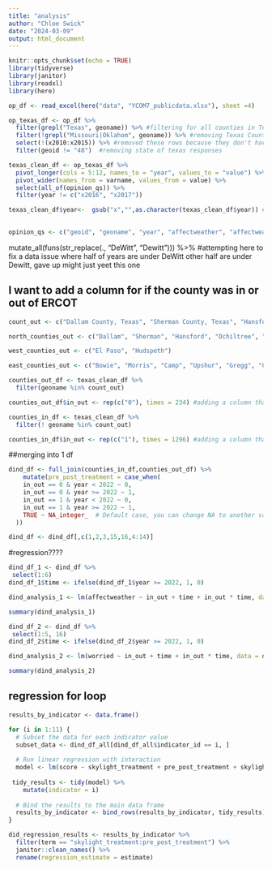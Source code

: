 ```yaml
---
title: "analysis"
author: "Chloe Swick"
date: "2024-03-09"
output: html_document
---
```


```r
knitr::opts_chunk$set(echo = TRUE)
library(tidyverse)
library(janitor)
library(readxl)
library(here)
```


```r
op_df <- read_excel(here("data", "YCOM7_publicdata.xlsx"), sheet =4)

```


```r
op_texas_df <- op_df %>% 
  filter(grepl("Texas", geoname)) %>% #filtering for all counties in Texas 
  filter(!grepl("Missouri|Oklahom", geoname)) %>% #removing Texas County in Missouri and Oklahoma
  select(!(x2010:x2015)) %>% #removed these rows because they don't have a ton of data 
  filter(geoid != "48")  #removing state of texas responses 

```

```r
texas_clean_df <- op_texas_df %>% 
  pivot_longer(cols = 5:12, names_to = "year", values_to = "value") %>% 
  pivot_wider(names_from = varname, values_from = value) %>% 
  select(all_of(opinion_qs)) %>% 
  filter(year != c("x2016", "x2017"))

texas_clean_df$year<-  gsub("x","",as.character(texas_clean_df$year)) #removed weird x before year 
  
```


```r
opinion_qs <- c("geoid", "geoname", "year", "affectweather", "affectweather", "discuss",  "fundrenewables", "futuregen",  "governor", "happening", "harmus", "personal", "rebates", "regulate", "worried") # all of the opinion questions that are relevant imo, removed a couple that didn't have any data from before 2021
```


mutate_all(funs(str_replace(., "DeWitt", "Dewitt"))) %>% #attempting here to fix a data issue where half of years are under DeWitt other half are under Dewitt, gave up might just yeet this one  

## I want to add a column for if the county was in or out of ERCOT 
```r
count_out <- c("Dallam County, Texas", "Sherman County, Texas", "Hansford County, Texas", "Ochiltree County, Texas", "Lipscomb County, Texas", "Hartley County, Texas", "Moore County, Texas", "Hutchinson County, Texas", "Hemphil County, Texas", "Bailey County, Texas", "Lamb County, Texas", "Cochran County, Texas", "Hockley County, Texas", "Yoakum County, Texas", "Terry County, Texas", "Gaines County, Texas", "El Paso County, Texas", "Hudspeth County, Texas", "Bowie County, Texas", "Morris County, Texas", "Camp County, Texas", "Upshur County, Texas", "Gregg County, Texas", "Cass County, Texas", "Marion County, Texas", "Harrison County, Texas", "Panola County, Texas", "Shelby County, Texas", "San Augustine County, Texas", "Sabine County, Texas", "Jasper County, Texas", "Newton County, Texas", "Tyler County, Texas", "Polk County, Texas", "Trinity County, Texas", "San Jacinto County, Texas", "Liberty County, Texas", "Hardin County, Texas", "Jefferson County, Texas", "Orange County, Texas", "Jasper County, Texas", "Newton County, Texas")

north_counties_out <- c("Dallam", "Sherman", "Hansford", "Ochiltree", "Lipscomb", "Hartley", "Moore", "Hutchinson", "Hemphil", "Bailey", "Lamb", "Cochran", "Hockley", "Yoakum", "Terry", "Gaines")

west_counties_out <- c("El Paso", "Hudspeth")

east_counties_out <- c("Bowie", "Morris", "Camp", "Upshur", "Gregg", "Cass", "Marion", "Harrison", "Panola", "Shelby", "San Augustine", "Sabine", "Jasper", "Newton", "Tyler", "Polk", "Trinity", "San Jacinto", "Liberty", "Hardin", "Jefferson", "Orange", "Jasper", "Newton")
```


```r
counties_out_df <- texas_clean_df %>% 
  filter(geoname %in% count_out)

counties_out_df$in_out <- rep(c("0"), times = 234) #adding a column that these counties are out 

```

```r
counties_in_df <- texas_clean_df %>% 
  filter(! geoname %in% count_out)

counties_in_df$in_out <- rep(c("1"), times = 1296) #adding a column that these counties are in
```

##merging into 1 df 
```r
dind_df <- full_join(counties_in_df,counties_out_df) %>% 
    mutate(pre_post_treatment = case_when(
    in_out == 0 & year < 2022 ~ 0,
    in_out == 0 & year >= 2022 ~ 1,
    in_out == 1 & year < 2022 ~ 0,
    in_out == 1 & year >= 2022 ~ 1,
    TRUE ~ NA_integer_  # Default case, you can change NA to another value if needed
  )) 

dind_df <- dind_df[,c(1,2,3,15,16,4:14)]
```


#regression???? 
```r
dind_df_1 <- dind_df %>% 
 select(1:6) 
dind_df_1$time <- ifelse(dind_df_1$year >= 2022, 1, 0)

dind_analysis_1 <- lm(affectweather ~ in_out + time + in_out * time, data = dind_df_1)

summary(dind_analysis_1)
```


```r
dind_df_2 <- dind_df %>% 
 select(1:5, 16) 
dind_df_2$time <- ifelse(dind_df_2$year >= 2022, 1, 0)

dind_analysis_2 <- lm(worried ~ in_out + time + in_out * time, data = dind_df_2)

summary(dind_analysis_2)
```


## regression for loop
```r
results_by_indicator <- data.frame()

for (i in 1:11) {
  # Subset the data for each indicator value
  subset_data <- dind_df_all[dind_df_all$indicator_id == i, ]
  
  # Run linear regression with interaction
  model <- lm(score ~ skylight_treatment + pre_post_treatment + skylight_treatment * pre_post_treatment, data = subset_data)
  
 tidy_results <- tidy(model) %>%
    mutate(indicator = i)
  
  # Bind the results to the main data frame
  results_by_indicator <- bind_rows(results_by_indicator, tidy_results)
}

did_regression_results <- results_by_indicator %>% 
  filter(term == "skylight_treatment:pre_post_treatment") %>% 
  janitor::clean_names() %>% 
  rename(regression_estimate = estimate)
```




